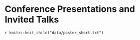 # Conference Presentations and Invited Talks

`r knitr::knit_child("data/poster_short.txt")`

<!-- ## Invited Guest Lectures -->
<!-- ```{r talk}
vroom::vroom("data/talk.csv") %>%
  tidyr::fill(-why) %>%
  vitae::detailed_entries(what, when, with, where, why, .protect = TRUE)
``` -->
